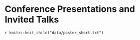 # Conference Presentations and Invited Talks

`r knitr::knit_child("data/poster_short.txt")`

<!-- ## Invited Guest Lectures -->
<!-- ```{r talk}
vroom::vroom("data/talk.csv") %>%
  tidyr::fill(-why) %>%
  vitae::detailed_entries(what, when, with, where, why, .protect = TRUE)
``` -->
